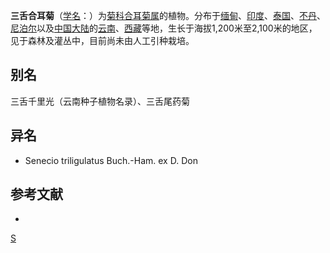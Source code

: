 {{Speciesbox 
| genus = Synotis
| species = triligulatus
| authority = (Buch.-Ham. ex D. Don) C. Jeffrey et [[陈艺林|Y. L. Chen]]
}}

'''三舌合耳菊'''（[[学名|学名]]：{{lang|la|''Synotis triligulatus''}}）为[[菊科|菊科]][[合耳菊属|合耳菊属]]的植物。分布于[[缅甸|缅甸]]、[[印度|印度]]、[[泰国|泰国]]、[[不丹|不丹]]、[[尼泊尔|尼泊尔]]以及[[中国大陆|中国大陆]]的[[云南|云南]]、[[西藏|西藏]]等地，生长于海拔1,200米至2,100米的地区，见于森林及灌丛中，目前尚未由人工引种栽培。

== 别名 ==
三舌千里光（云南种子植物名录）、三舌尾药菊

== 异名 ==
* Senecio triligulatus Buch.-Ham. ex D. Don

== 参考文献 ==
<div class="references-small">
* {{cite web| url =http://www.bioinfo.cn/db05/KmzwSpecies.php?action=view&id=5692| title =三舌合耳菊| work =《中国高等植物数据库全库》| publisher =中国科学院微生物研究所| author =昆明植物研究所| accessdate =2009-02-25| deadurl =yes| archiveurl =https://web.archive.org/web/20160305025810/http://www.bioinfo.cn/db05/KmzwSpecies.php?action=view&id=5692| archivedate =2016-03-05}}
</div>

[[Category:合耳菊属|S]]


{{asterid-stub}}